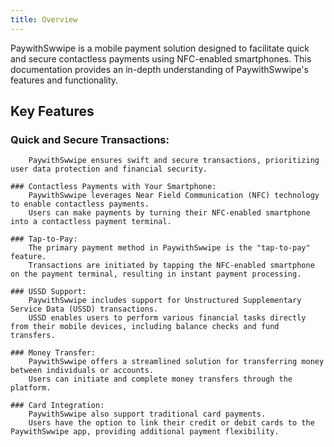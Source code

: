 ```yaml
---
title: Overview
---
```


PaywithSwwipe is a mobile payment solution designed to facilitate quick and secure contactless payments
 using NFC-enabled smartphones. This documentation provides an in-depth understanding of PaywithSwwipe's features and functionality.



## Key Features



   ### Quick and Secure Transactions:
        PaywithSwwipe ensures swift and secure transactions, prioritizing user data protection and financial security.

    ### Contactless Payments with Your Smartphone:
        PaywithSwwipe leverages Near Field Communication (NFC) technology to enable contactless payments.
        Users can make payments by turning their NFC-enabled smartphone into a contactless payment terminal.

    ### Tap-to-Pay:
        The primary payment method in PaywithSwwipe is the "tap-to-pay" feature.
        Transactions are initiated by tapping the NFC-enabled smartphone on the payment terminal, resulting in instant payment processing.

    ### USSD Support:
        PaywithSwwipe includes support for Unstructured Supplementary Service Data (USSD) transactions.
        USSD enables users to perform various financial tasks directly from their mobile devices, including balance checks and fund transfers.

    ### Money Transfer:
        PaywithSwwipe offers a streamlined solution for transferring money between individuals or accounts.
        Users can initiate and complete money transfers through the platform.

    ### Card Integration:
        PaywithSwwipe also support traditional card payments.
        Users have the option to link their credit or debit cards to the PaywithSwwipe app, providing additional payment flexibility.
